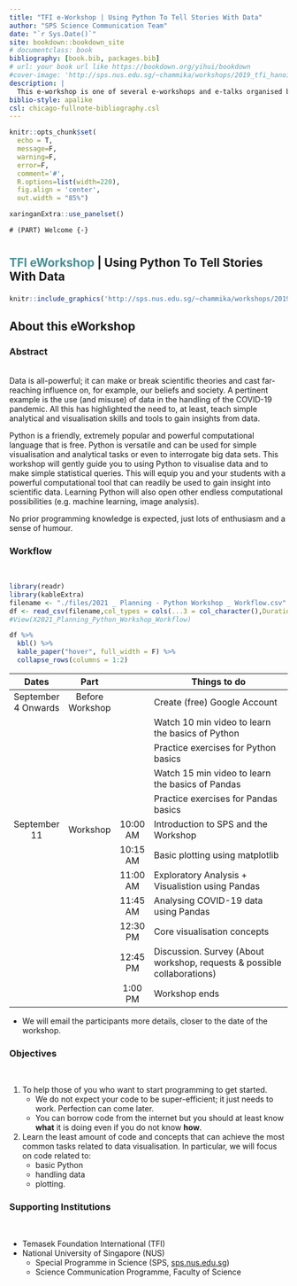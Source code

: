 ```yaml
--- 
title: "TFI e-Workshop | Using Python To Tell Stories With Data"
author: "SPS Science Communication Team"
date: "`r Sys.Date()`"
site: bookdown::bookdown_site
# documentclass: book
bibliography: [book.bib, packages.bib]
# url: your book url like https://bookdown.org/yihui/bookdown
#cover-image: 'http://sps.nus.edu.sg/~chammika/workshops/2019_tfi_hanoi/img/sps_all-2017-edited.jpg'
description: |
  This e-workshop is one of several e-workshops and e-talks organised by NUS and other ASEAN universities with the support of the Temasek Foundation International.
biblio-style: apalike
csl: chicago-fullnote-bibliography.csl
---
```


```r
knitr::opts_chunk$set(
  echo = T, 
  message=F, 
  warning=F, 
  error=F, 
  comment='#', 
  R.options=list(width=220),
  fig.align = 'center',
  out.width = "85%")

xaringanExtra::use_panelset()
```

`# (PART) Welcome {-}`

# {.unnumbered}

<style>
.front-title{
font-size:1.5em;
font-weight: bold;
}
</style>

<div class="front-title">
<span style="color:#096B72;opacity:.75;">TFI eWorkshop </span> | Using Python To Tell Stories With Data
</div>

```r
knitr::include_graphics('http://sps.nus.edu.sg/~chammika/workshops/2019_tfi_hanoi/img/sps_all-2017-edited.jpg')
```


## About this eWorkshop {.unnumbered .panelset}

### Abstract {.unnumbered}
<br>
Data is all-powerful; it can make or break scientific theories and cast far-reaching influence on, for example, our beliefs and society. A pertinent example is the use (and misuse) of data in the handling of the COVID-19 pandemic. All this has highlighted the need to, at least, teach simple analytical and visualisation skills and tools to gain insights from data.

Python is a friendly, extremely popular and powerful computational language that is free. Python is versatile and can be used for simple visualisation and analytical tasks or even to interrogate big data sets.  This workshop will gently guide you to using Python to visualise data and to make simple statistical queries. This will equip you and your students with a powerful computational tool that can readily be used to gain insight into scientific data. Learning Python will also open other endless computational possibilities (e.g. machine learning, image analysis).

No prior programming knowledge is expected, just lots of enthusiasm and a sense of humour.

### Workflow {.unnumbered}
<br>


```r
library(readr)
library(kableExtra)
filename <- "./files/2021 _ Planning - Python Workshop _ Workflow.csv"
df <- read_csv(filename,col_types = cols(...3 = col_character(),Duration = col_skip()),na = "empty")
#View(X2021_Planning_Python_Workshop_Workflow)

df %>%
  kbl() %>%
  kable_paper("hover", full_width = F) %>%
  collapse_rows(columns = 1:2)
```

<style>
.table >  {font-size:.75em;border-collapse:collapse;}
.table > thead {color:#096B72;}
.table > tbody  tr:nth-child(even) {background-color: rgb(0,0,0,.025);}
.table > tbody  tr:nth-child(1)  {border-top:2px solid rgb(0,0,0,.5) !important;}
.table > tbody  tr:nth-child(5)  {border-bottom:2px solid rgb(0,0,0,.5);}
.table > tbody  tr:nth-child(12)  {border-bottom:2px solid rgb(0,0,0,.5);}
</style>

<div class="front-table">

|        Dates        |      Part       |          | Things to do                                                 |
| :-----------------: | :-------------: | :------------: | ------------------------------------------------------------ |
| September 4 Onwards | Before Workshop |          | Create (free) Google Account                                 |
|                     |                 |          | Watch 10 min video to learn the basics of Python             |
|                     |                 |          | Practice exercises for Python basics                         |
|                     |                 |          | Watch 15 min video to learn the basics of Pandas             |
|                     |                 |          | Practice exercises for Pandas basics                         |
|    September 11     |    Workshop     | 10:00 AM | Introduction to SPS and the Workshop                         |
|                     |                 | 10:15 AM | Basic plotting using matplotlib                              |
|                     |                 | 11:00 AM | Exploratory Analysis + Visualistion using Pandas             |
|                     |                 | 11:45 AM | Analysing COVID-19 data using Pandas                         |
|                     |                 | 12:30 PM | Core visualisation concepts                                  |
|                     |                 | 12:45 PM | Discussion. Survey (About workshop, requests & possible collaborations) |
|                     |                 | 1:00 PM  | Workshop ends                                                |

</div>

-  We will email the participants more details, closer to the date of the workshop.

### Objectives {-}
<br>

1. To help those of you who want to start programming to get started.
   - We do not expect your code to be super-efficient; it just needs to work. Perfection can come later.
   - You can borrow code from the internet but you should at least know **what**  it is doing even if you do not know **how**.
1. Learn the least amount of code and concepts that can achieve the most common tasks related to data visualisation.
   In particular, we will focus on code related to:
   - basic Python
   - handling data
   - plotting.

### Supporting Institutions  {.unnumbered}
<br>

 - Temasek Foundation International (TFI)
 - National University of Singapore (NUS)
    - Special Programme in Science (SPS, [sps.nus.edu.sg](http://sps.nus.edu.sg))
    - Science Communication Programme, Faculty of Science


